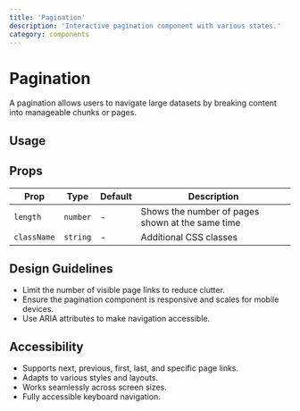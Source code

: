```yaml
---
title: 'Pagination'
description: 'Interactive pagination component with various states.'
category: components
---
```


# Pagination

A pagination allows users to navigate large datasets by breaking content into manageable chunks or pages.

## Usage


## Props

| Prop        | Type                                                         | Default     | Description                                                |
| ----------- | ------------------------------------------------------------ | ----------- | ---------------------------------------------------------- |
| `length`    | `number`                                                     | -           | Shows the number of pages shown at the same time           |
| `className` | `string`                                                     | -           | Additional CSS classes                                     |

## Design Guidelines

- Limit the number of visible page links to reduce clutter.
- Ensure the pagination component is responsive and scales for mobile devices.
- Use ARIA attributes to make navigation accessible.

## Accessibility

- Supports next, previous, first, last, and specific page links.
- Adapts to various styles and layouts.
- Works seamlessly across screen sizes.
- Fully accessible keyboard navigation.
